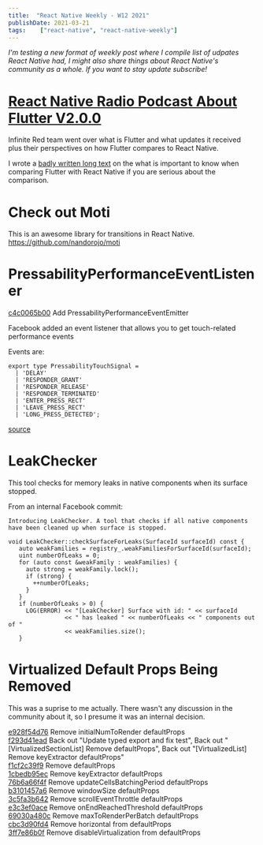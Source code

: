 ```yaml
---
title:  "React Native Weekly - W12 2021"
publishDate: 2021-03-21
tags:    ["react-native", "react-native-weekly"]
---
```


_I'm testing a new format of weekly post where I compile list of udpates React Native had, I might also share things about React Native's community as a whole. If you want to stay update subscribe!_

# [React Native Radio Podcast About Flutter V2.0.0](https://reactnativeradio.com/episodes/rnr-193-flutter-2-release)

Infinite Red team went over what is Flutter and what updates it received plus their perspectives on how Flutter compares to React Native.

I wrote a [badly written long text](https://andrei-calazans.com/posts/2019-07-30/choose-between-flutter-react-native) on the what is important to know when comparing Flutter with React Native if you are serious about the comparison.


# Check out Moti

This is an awesome library for transitions in React Native.  https://github.com/nandorojo/moti


# PressabilityPerformanceEventListener 

[c4c0065b00](https://github.com/facebook/react-native/commit/c4c0065b00) Add PressabilityPerformanceEventEmitter  

Facebook added an event listener that allows you to get touch-related performance events

Events are:

```
export type PressabilityTouchSignal =
  | 'DELAY'
  | 'RESPONDER_GRANT'
  | 'RESPONDER_RELEASE'
  | 'RESPONDER_TERMINATED'
  | 'ENTER_PRESS_RECT'
  | 'LEAVE_PRESS_RECT'
  | 'LONG_PRESS_DETECTED';
```

[source](https://github.com/facebook/react-native/blob/c4c0065b0009ced0049c5abc4dddd327ac638928/Libraries/Pressability/PressabilityTypes.js)



# LeakChecker

This tool checks for memory leaks in native components when its surface stopped. 

From an internal Facebook commit:

`Introducing LeakChecker. A tool that checks if all native components have been cleaned up when surface is stopped.`

```
void LeakChecker::checkSurfaceForLeaks(SurfaceId surfaceId) const {
   auto weakFamilies = registry_.weakFamiliesForSurfaceId(surfaceId);
   uint numberOfLeaks = 0;
   for (auto const &weakFamily : weakFamilies) {
     auto strong = weakFamily.lock();
     if (strong) {
       ++numberOfLeaks;
     }
   }
   if (numberOfLeaks > 0) {
     LOG(ERROR) << "[LeakChecker] Surface with id: " << surfaceId
                << " has leaked " << numberOfLeaks << " components out of "
                << weakFamilies.size();
   }
```

# Virtualized Default Props Being Removed

This was a suprise to me actually. There wasn't any discussion in the community about it, so I presume it was an internal decision.

[e928f54d76](https://github.com/facebook/react-native/commit/e928f54d76) Remove initialNumToRender defaultProps  
[f293d41ead](https://github.com/facebook/react-native/commit/f293d41ead) Back out "Update typed export and fix test", Back out "[VirtualizedSectionList] Remove defaultProps", Back out "[VirtualizedList] Remove keyExtractor defaultProps"  
[f1cf2c39f9](https://github.com/facebook/react-native/commit/f1cf2c39f9) Remove defaultProps  
[1cbedb95ec](https://github.com/facebook/react-native/commit/1cbedb95ec) Remove keyExtractor defaultProps  
[76b6a66f4f](https://github.com/facebook/react-native/commit/76b6a66f4f) Remove updateCellsBatchingPeriod defaultProps  
[b3101457a6](https://github.com/facebook/react-native/commit/b3101457a6) Remove windowSize defaultProps  
[3c5fa3b642](https://github.com/facebook/react-native/commit/3c5fa3b642) Remove scrollEventThrottle defaultProps  
[e3c3ef0ace](https://github.com/facebook/react-native/commit/e3c3ef0ace) Remove onEndReachedThreshold defaultProps  
[69030a480c](https://github.com/facebook/react-native/commit/69030a480c) Remove maxToRenderPerBatch defaultProps  
[cbc3d90fd4](https://github.com/facebook/react-native/commit/cbc3d90fd4) Remove horizontal from defaultProps  
[3ff7e86b0f](https://github.com/facebook/react-native/commit/3ff7e86b0f) Remove disableVirtualization from defaultProps  

